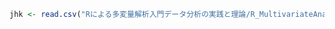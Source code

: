 
```r
jhk <- read.csv("Rによる多変量解析入門データ分析の実践と理論/R_MultivariateAnalysis0726/第01章/人事評価結果.csv", fileEncoding = "UTF-8")

```
